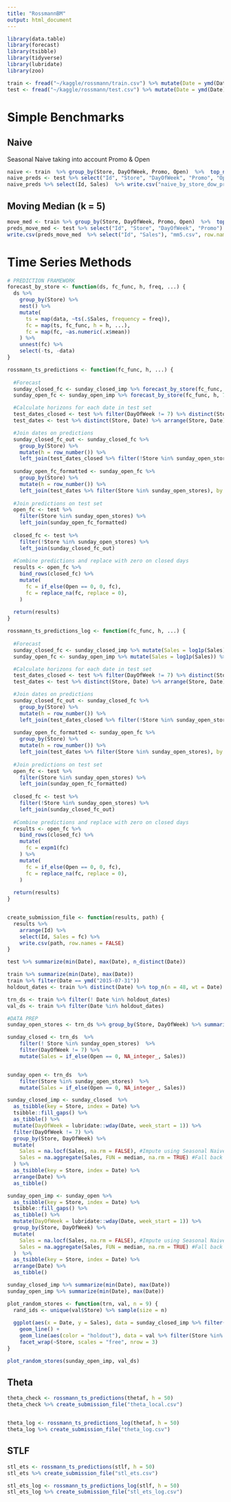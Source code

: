 ```yaml
---
title: "RossmannBM"
output: html_document
---
```


```r
library(data.table)
library(forecast)
library(tsibble)
library(tidyverse)
library(lubridate)
library(zoo)

train <- fread("~/kaggle/rossmann/train.csv") %>% mutate(Date = ymd(Date))
test <- fread("~/kaggle/rossmann/test.csv") %>% mutate(Date = ymd(Date))
```




# Simple Benchmarks

## Naive
Seasonal Naive taking into account Promo & Open
```r
naive <- train  %>% group_by(Store, DayOfWeek, Promo, Open)  %>%  top_n(n = 1, wt = Date)
naive_preds <- test %>% select("Id", "Store", "DayOfWeek", "Promo", "Open")  %>% left_join(naive %>% select(Store, DayOfWeek, Promo, Date, Sales, Open), by = c("Store", "DayOfWeek", "Promo", "Open"))
naive_preds %>% select(Id, Sales)  %>% write.csv("naive_by_store_dow_promo.csv", row.names=F)
```

## Moving Median (k = 5)
```r
move_med <- train %>% group_by(Store, DayOfWeek, Promo, Open)  %>%  top_n(n = 5, wt = Date)  %>% summarize(Sales = median(Sales))
preds_move_med <- test %>% select("Id", "Store", "DayOfWeek", "Promo")  %>% left_join(move_med %>% select(Store, DayOfWeek, Promo, Sales), by = c("Store", "DayOfWeek", "Promo"))
write.csv(preds_move_med  %>% select("Id", "Sales"), "mm5.csv", row.names = FALSE)
```

# Time Series Methods

```r
# PREDICTION FRAMEWORK
forecast_by_store <- function(ds, fc_func, h, freq, ...) {
  ds %>% 
    group_by(Store) %>%
    nest() %>%
    mutate(
      ts = map(data, ~ts(.$Sales, frequency = freq)),
      fc = map(ts, fc_func, h = h, ...),
      fc = map(fc, ~as.numeric(.x$mean))
    ) %>% 
    unnest(fc) %>% 
    select(-ts, -data)
}

rossmann_ts_predictions <- function(fc_func, h, ...) {
  
  #Forecast
  sunday_closed_fc <- sunday_closed_imp %>% forecast_by_store(fc_func, h, 6)
  sunday_open_fc <- sunday_open_imp %>% forecast_by_store(fc_func, h, 7)

  #Calculate horizons for each date in test set
  test_dates_closed <- test %>% filter(DayOfWeek != 7) %>% distinct(Store, Date) %>% arrange(Store, Date) %>% group_by(Store) %>% mutate(h = row_number())
  test_dates <- test %>% distinct(Store, Date) %>% arrange(Store, Date) %>% group_by(Store) %>% mutate(h = row_number())

  #Join dates on predictions
  sunday_closed_fc_out <- sunday_closed_fc %>% 
    group_by(Store) %>% 
    mutate(h = row_number()) %>% 
    left_join(test_dates_closed %>% filter(!Store %in% sunday_open_stores), by = c("Store", "h"))
  
  sunday_open_fc_formatted <- sunday_open_fc %>% 
    group_by(Store) %>% 
    mutate(h = row_number()) %>% 
    left_join(test_dates %>% filter(Store %in% sunday_open_stores), by = c("Store", "h"))
    
  #Join predictions on test set
  open_fc <- test %>%
    filter(Store %in% sunday_open_stores) %>% 
    left_join(sunday_open_fc_formatted)
  
  closed_fc <- test %>% 
    filter(!Store %in% sunday_open_stores) %>% 
    left_join(sunday_closed_fc_out)
  
  #Combine predictions and replace with zero on closed days
  results <- open_fc %>% 
    bind_rows(closed_fc) %>% 
    mutate(
      fc = if_else(Open == 0, 0, fc),
      fc = replace_na(fc, replace = 0),
    ) 
  
  return(results)
}

rossmann_ts_predictions_log <- function(fc_func, h, ...) {
  
  #Forecast
  sunday_closed_fc <- sunday_closed_imp %>% mutate(Sales = log1p(Sales)) %>% forecast_by_store(fc_func, h, 6)
  sunday_open_fc <- sunday_open_imp %>% mutate(Sales = log1p(Sales)) %>% forecast_by_store(fc_func, h, 7)

  #Calculate horizons for each date in test set
  test_dates_closed <- test %>% filter(DayOfWeek != 7) %>% distinct(Store, Date) %>% arrange(Store, Date) %>% group_by(Store) %>% mutate(h = row_number())
  test_dates <- test %>% distinct(Store, Date) %>% arrange(Store, Date) %>% group_by(Store) %>% mutate(h = row_number())

  #Join dates on predictions
  sunday_closed_fc_out <- sunday_closed_fc %>% 
    group_by(Store) %>% 
    mutate(h = row_number()) %>% 
    left_join(test_dates_closed %>% filter(!Store %in% sunday_open_stores), by = c("Store", "h"))
  
  sunday_open_fc_formatted <- sunday_open_fc %>% 
    group_by(Store) %>% 
    mutate(h = row_number()) %>% 
    left_join(test_dates %>% filter(Store %in% sunday_open_stores), by = c("Store", "h"))
    
  #Join predictions on test set
  open_fc <- test %>%
    filter(Store %in% sunday_open_stores) %>% 
    left_join(sunday_open_fc_formatted)
  
  closed_fc <- test %>% 
    filter(!Store %in% sunday_open_stores) %>% 
    left_join(sunday_closed_fc_out)
  
  #Combine predictions and replace with zero on closed days
  results <- open_fc %>% 
    bind_rows(closed_fc) %>% 
    mutate(
      fc = expm1(fc)
    ) %>%
    mutate(
      fc = if_else(Open == 0, 0, fc),
      fc = replace_na(fc, replace = 0),
    ) 
  
  return(results)
}


create_submission_file <- function(results, path) {
  results %>%
    arrange(Id) %>%
    select(Id, Sales = fc) %>% 
    write.csv(path, row.names = FALSE)
}
```

```r

test %>% summarize(min(Date), max(Date), n_distinct(Date))
```

```r
train %>% summarize(min(Date), max(Date))
train %>% filter(Date == ymd("2015-07-31"))
holdout_dates <- train %>% distinct(Date) %>% top_n(n = 48, wt = Date) %>% pull(Date)

trn_ds <- train %>% filter(! Date %in% holdout_dates)
val_ds <- train %>% filter(Date %in% holdout_dates) 
```

```r
#DATA PREP
sunday_open_stores <- trn_ds %>% group_by(Store, DayOfWeek) %>% summarize(pct_open = sum(Open == 1)/n()) %>% filter(DayOfWeek == 7, pct_open > 0)  %>% pull(Store)

sunday_closed <- trn_ds  %>% 
    filter(! Store %in% sunday_open_stores)  %>%
    filter(DayOfWeek != 7) %>%
    mutate(Sales = if_else(Open == 0, NA_integer_, Sales))


sunday_open <- trn_ds  %>% 
    filter(Store %in% sunday_open_stores)  %>%
    mutate(Sales = if_else(Open == 0, NA_integer_, Sales))

sunday_closed_imp <- sunday_closed  %>%
  as_tsibble(key = Store, index = Date) %>%
  tsibble::fill_gaps() %>%
  as_tibble() %>%
  mutate(DayOfWeek = lubridate::wday(Date, week_start = 1)) %>% 
  filter(DayOfWeek != 7) %>% 
  group_by(Store, DayOfWeek) %>%
  mutate(
    Sales = na.locf(Sales, na.rm = FALSE), #Impute using Seasonal Naive
    Sales = na.aggregate(Sales, FUN = median, na.rm = TRUE) #Fall back to median by weekday
  ) %>%
  as_tsibble(key = Store, index = Date) %>% 
  arrange(Date) %>%
  as_tibble()

sunday_open_imp <- sunday_open %>%
  as_tsibble(key = Store, index = Date) %>%
  tsibble::fill_gaps() %>%
  as_tibble() %>%
  mutate(DayOfWeek = lubridate::wday(Date, week_start = 1)) %>%
  group_by(Store, DayOfWeek) %>%
  mutate(
    Sales = na.locf(Sales, na.rm = FALSE), #Impute using Seasonal Naive
    Sales = na.aggregate(Sales, FUN = median, na.rm = TRUE) #Fall back to median by weekday
  )  %>%
  as_tsibble(key = Store, index = Date) %>% 
  arrange(Date) %>%
  as_tibble()

```

```r
sunday_closed_imp %>% summarize(min(Date), max(Date))
sunday_open_imp %>% summarize(min(Date), max(Date))
```

```r


plot_random_stores <- function(trn, val, n = 9) {
  rand_ids <- unique(val$Store) %>% sample(size = n)
  
  ggplot(aes(x = Date, y = Sales), data = sunday_closed_imp %>% filter(Store %in% rand_ids)) +
    geom_line() +
    geom_line(aes(color = "holdout"), data = val %>% filter(Store %in% rand_ids)) +
    facet_wrap(~Store, scales = "free", nrow = 3)
}

plot_random_stores(sunday_open_imp, val_ds)
```




## Theta

```r
theta_check <- rossmann_ts_predictions(thetaf, h = 50)
theta_check %>% create_submission_file("theta_local.csv")


theta_log <- rossmann_ts_predictions_log(thetaf, h = 50)
theta_log %>% create_submission_file("theta_log.csv")
```

## STLF
```r
stl_ets <- rossmann_ts_predictions(stlf, h = 50)
stl_ets %>% create_submission_file("stl_ets.csv")

stl_ets_log <- rossmann_ts_predictions_log(stlf, h = 50)
stl_ets_log %>% create_submission_file("stl_ets_log.csv")
```

